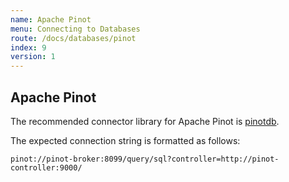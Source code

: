 ```yaml
---
name: Apache Pinot
menu: Connecting to Databases
route: /docs/databases/pinot
index: 9
version: 1
---
```


## Apache Pinot

The recommended connector library for Apache Pinot is [pinotdb](https://pypi.org/project/pinotdb/).

The expected connection string is formatted as follows:

```
pinot://pinot-broker:8099/query/sql?controller=http://pinot-controller:9000/
```
